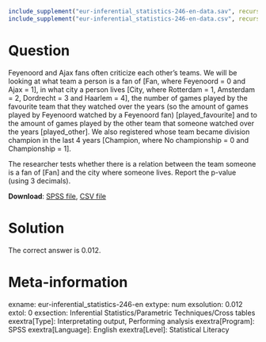 ```{r, echo = FALSE, results = "hide"}
include_supplement("eur-inferential_statistics-246-en-data.sav", recursive = TRUE)
include_supplement("eur-inferential_statistics-246-en-data.csv", recursive = TRUE)
```
Question
========
Feyenoord and Ajax fans often criticize each other's teams. We will be looking at what team a person is a fan of [Fan, where Feyenoord = 0 and Ajax = 1], in what city a person lives [City, where Rotterdam = 1, Amsterdam = 2, Dordrecht = 3 and Haarlem = 4], the number of games played by the favourite team that they watched over the years (so the amount of games played by Feyenoord watched by a Feyenoord fan) [played_favourite] and to the amount of games played by the other team that someone watched over the years [played_other]. We also registered whose team became division champion in the last 4 years [Champion, where No championship = 0 and Championship = 1].

The researcher tests whether there is a relation between the team someone is a fan of [Fan] and the city where someone lives. Report the p-value (using 3 decimals).

**Download**: [SPSS file](inferential_statistics-246-en-data.sav), [CSV file](inferential_statistics-246-en-data.csv)


Solution
========
The correct answer is 0.012.


Meta-information
================
exname: eur-inferential_statistics-246-en
extype: num
exsolution: 0.012
extol: 0
exsection: Inferential Statistics/Parametric Techniques/Cross tables
exextra[Type]: Interpretating output, Performing analysis
exextra[Program]: SPSS
exextra[Language]: English
exextra[Level]: Statistical Literacy
